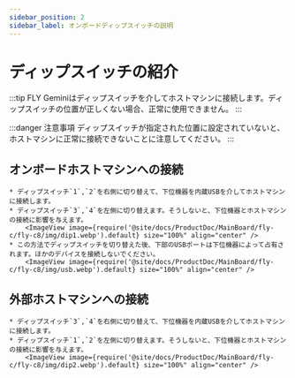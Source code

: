 ```yaml
---
sidebar_position: 2
sidebar_label: オンボードディップスイッチの説明
---
```





# ディップスイッチの紹介

:::tip
FLY Geminiはディップスイッチを介してホストマシンに接続します。ディップスイッチの位置が正しくない場合、正常に使用できません。
:::

:::danger 注意事項
ディップスイッチが指定された位置に設定されていないと、ホストマシンに正常に接続できないことに注意してください。
:::

## オンボードホストマシンへの接続

    * ディップスイッチ`1`,`2`を右側に切り替えて、下位機器を内蔵USBを介してホストマシンに接続します。
    * ディップスイッチ`3`,`4`を左側に切り替えます。そうしないと、下位機器とホストマシンの接続に影響を与えます。
        <ImageView image={require('@site/docs/ProductDoc/MainBoard/fly-c/fly-c8/img/dip1.webp').default} size="100%" align="center" />
    * この方法でディップスイッチを切り替えた後、下部のUSBポートは下位機器によって占有されます。ほかのデバイスを接続しないでください。
        <ImageView image={require('@site/docs/ProductDoc/MainBoard/fly-c/fly-c8/img/usb.webp').default} size="100%" align="center" />


## 外部ホストマシンへの接続

    * ディップスイッチ`3`,`4`を右側に切り替えて、下位機器を内蔵USBを介してホストマシンに接続します。
    * ディップスイッチ`1`,`2`を左側に切り替えます。そうしないと、下位機器とホストマシンの接続に影響を与えます。
        <ImageView image={require('@site/docs/ProductDoc/MainBoard/fly-c/fly-c8/img/dip2.webp').default} size="100%" align="center" />



